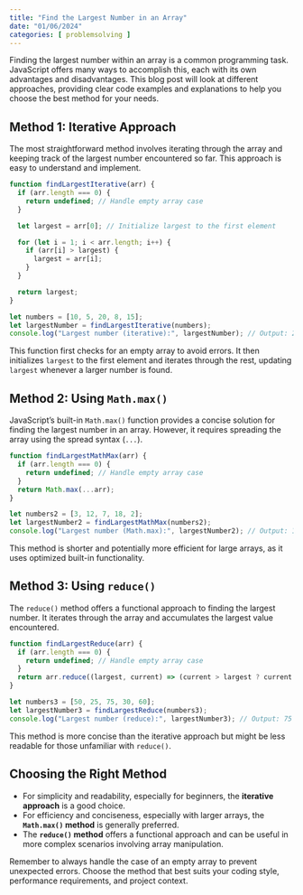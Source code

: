 ```yaml
---
title: "Find the Largest Number in an Array"
date: "01/06/2024"
categories: [ problemsolving ]
---
```


Finding the largest number within an array is a common programming task.  JavaScript offers many ways to accomplish this, each with its own advantages and disadvantages. This blog post will look at different approaches, providing clear code examples and explanations to help you choose the best method for your needs.


## Method 1: Iterative Approach

The most straightforward method involves iterating through the array and keeping track of the largest number encountered so far.  This approach is easy to understand and implement.

```javascript
function findLargestIterative(arr) {
  if (arr.length === 0) {
    return undefined; // Handle empty array case
  }

  let largest = arr[0]; // Initialize largest to the first element

  for (let i = 1; i < arr.length; i++) {
    if (arr[i] > largest) {
      largest = arr[i];
    }
  }

  return largest;
}

let numbers = [10, 5, 20, 8, 15];
let largestNumber = findLargestIterative(numbers);
console.log("Largest number (iterative):", largestNumber); // Output: 20
```

This function first checks for an empty array to avoid errors.  It then initializes `largest` to the first element and iterates through the rest, updating `largest` whenever a larger number is found.


## Method 2: Using `Math.max()`

JavaScript's built-in `Math.max()` function provides a concise solution for finding the largest number in an array.  However, it requires spreading the array using the spread syntax (`...`).

```javascript
function findLargestMathMax(arr) {
  if (arr.length === 0) {
    return undefined; // Handle empty array case
  }
  return Math.max(...arr);
}

let numbers2 = [3, 12, 7, 18, 2];
let largestNumber2 = findLargestMathMax(numbers2);
console.log("Largest number (Math.max):", largestNumber2); // Output: 18
```

This method is shorter and potentially more efficient for large arrays, as it uses optimized built-in functionality.


## Method 3: Using `reduce()`

The `reduce()` method offers a functional approach to finding the largest number.  It iterates through the array and accumulates the largest value encountered.

```javascript
function findLargestReduce(arr) {
  if (arr.length === 0) {
    return undefined; // Handle empty array case
  }
  return arr.reduce((largest, current) => (current > largest ? current : largest));
}

let numbers3 = [50, 25, 75, 30, 60];
let largestNumber3 = findLargestReduce(numbers3);
console.log("Largest number (reduce):", largestNumber3); // Output: 75

```

This method is more concise than the iterative approach but might be less readable for those unfamiliar with `reduce()`.


## Choosing the Right Method

* For simplicity and readability, especially for beginners, the **iterative approach** is a good choice.
* For efficiency and conciseness, especially with larger arrays, the **`Math.max()` method** is generally preferred.
* The **`reduce()` method** offers a functional approach and can be useful in more complex scenarios involving array manipulation.


Remember to always handle the case of an empty array to prevent unexpected errors.  Choose the method that best suits your coding style, performance requirements, and project context.

